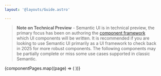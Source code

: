 ```yaml
---
layout: '@layouts/Guide.astro'

---
```



> **Note on Technical Preview** - Semantic UI is in technical preview, the primary focus has been on authoring the [component framework](/components) which UI components will be written. It is recommended if you are looking to use Semantic UI primarily as a UI framework to check back in 2025 for more robust components. The following components may be partially complete or miss some use cases supported in classic Semantic.

<UICards three>
  {componentPages.map((page) => (
    <UICard
        header={page.name}
        href={page.url}
        description={page.description}
      ></UICard>
  ))}
</UICards>
